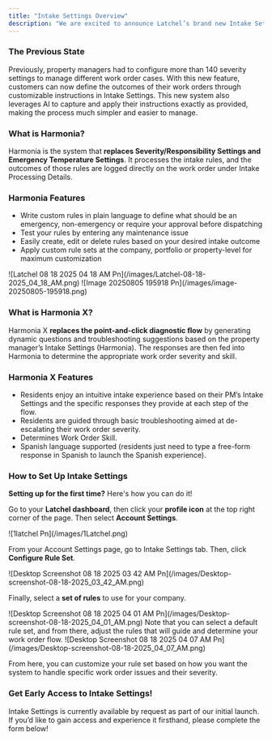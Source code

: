 ```yaml
---
title: "Intake Settings Overview"
description: "We are excited to announce Latchel’s brand new Intake Settings, powered by Harmonia and Harmonia X. Latchel now leverages AI to offer property managers increased customization of work order intake outcomes and residents a personalized intake experience."
---
```


### **The Previous State**

Previously, property managers had to configure more than 140 severity settings to manage different work order cases. With this new feature, customers can now define the outcomes of their work orders through customizable instructions in Intake Settings. This new system also leverages AI to capture and apply their instructions exactly as provided, making the process much simpler and easier to manage.

### **What is Harmonia?**

Harmonia is the system that **replaces Severity/Responsibility Settings and Emergency Temperature Settings**. It processes the intake rules, and the outcomes of those rules are logged directly on the work order under Intake Processing Details.

### **Harmonia Features**

- Write custom rules in plain language to define what should be an emergency, non-emergency or require your approval before dispatching
- Test your rules by entering any maintenance issue
- Easily create, edit or delete rules based on your desired intake outcome
- Apply custom rule sets at the company, portfolio or property-level for maximum customization

<Frame caption="PM View: Example Rule Set">
  ![Latchel 08 18 2025 04 18 AM Pn](/images/Latchel-08-18-2025_04_18_AM.png)
</Frame>

<Frame caption="Example log for a Work Order processed by Harmonia">
  ![Image 20250805 195918 Pn](/images/image-20250805-195918.png)
</Frame>

### **What is Harmonia X?**

Harmonia X **replaces the point-and-click diagnostic flow** by generating dynamic questions and troubleshooting suggestions based on the property manager’s Intake Settings (Harmonia). The responses are then fed into Harmonia to determine the appropriate work order severity and skill.

### **Harmonia X Features**

- Residents enjoy an intuitive intake experience based on their PM’s Intake Settings and the specific responses they provide at each step of the flow.
- Residents are guided through basic troubleshooting aimed at de-escalating their work order severity.
- Determines Work Order Skill.
- Spanish language supported (residents just need to type a free-form response in Spanish to launch the Spanish experience).

### **How to Set Up Intake Settings**

**Setting up for the first time?** Here's how you can do it\!

Go to your **Latchel dashboard**, then click your **profile icon** at the top right corner of the page. Then select **Account Settings**.

<Frame>
  ![1latchel Pn](/images/1Latchel.png)
</Frame>

From your Account Settings page, go to Intake Settings tab. Then, click **Configure Rule Set**.

<Frame>
  ![Desktop Screenshot 08 18 2025 03 42 AM Pn](/images/Desktop-screenshot-08-18-2025_03_42_AM.png)
</Frame>

Finally, select a **set of rules** to use for your company.

<Frame>
  ![Desktop Screenshot 08 18 2025 04 01 AM Pn](/images/Desktop-screenshot-08-18-2025_04_01_AM.png)
</Frame>

<Note>
  Note that you can select a default rule set, and from there, adjust the rules that will guide and determine your work order flow.
</Note>

<Frame>
  ![Desktop Screenshot 08 18 2025 04 07 AM Pn](/images/Desktop-screenshot-08-18-2025_04_07_AM.png)
</Frame>

From here, you can customize your rule set based on how you want the system to handle specific work order issues and their severity.

### **Get Early Access to Intake Settings\!**

Intake Settings is currently available by request as part of our initial launch. If you’d like to gain access and experience it firsthand, please complete the form below\!

<CardGroup cols={2}>
  <Card title="Sign up here!" icon="file-pen" iconType="duotone" color="#f99b8a" horizontal href="https://latchel.typeform.com/to/QNa2vLGl">
    
  </Card>
</CardGroup>
